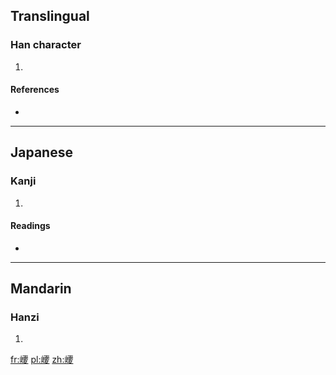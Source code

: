 ==Translingual==

===Han character===
{{Han char|rn=46|rad=山|as=19|sn=22|four=|canj=山一金水 (UMCE)}}

# {{defn|Han|sort=山19}}

====References====
* {{Han ref|kx=0322.340|dkj=08636|dj=0623.060|hdz=10808.030|uh=5DCE|ud=24014}}

----

==Japanese==

===Kanji===
{{ja-kanji|grade=|rs=山19}}

# {{defn|lang=ja|sort=山19}}

====Readings====
* {{ja-readings|on=[[どう]] (dō)|kun=}}

----

==Mandarin==

===Hanzi===
{{cmn-hanzi|pin=[[kūn]] ([[kun1]]), [[náo]] ([[nao2]])|wg=k'un<sup>1</sup>, nao<sup>2</sup>}}

# {{defn|lang=cmn|sort=山19}}

[[fr:巎]]
[[pl:巎]]
[[zh:巎]]